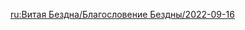 {{Blessing of the Abyssal Moon
|name       = Reviving
|phase      = Waning
|image      = Spiral Abyss Blessing 48.png
|details    = <li>When a character triggers Quicken on an opponent, that opponent's {{Color|bp|DEF is decreased by 35%}} for 10s after they are affected by the reaction.</li>
|time_start = 2022-09-16 04:00:00
|time_end   = 2022-10-01 03:59:59
}}

[[ru:Витая Бездна/Благословение Бездны/2022-09-16]]